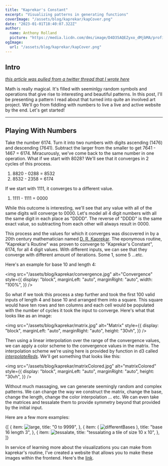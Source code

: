 ```yaml
---
title: "Kaprekar's Constant"
excerpt: "Visualizing patterns in generating functions"
coverImage: "/assets/blog/kaprekar/kapCover.png"
date: "2023-01-01T18:40:07.322Z"
author:
  name: Anthony Rolland
  picture: "https://media.licdn.com/dms/image/D4D35AQEZyxo_dMjbMA/profile-framedphoto-shrink_100_100/0/1670519479753?e=1672977600&v=beta&t=nCsjIhV8KTriCxjJQ9kLcxs5exT26xquyISF7NQwtNQ"
ogImage:
  url: "/assets/blog/kaprekar/kapCover.png"
---
```


## Intro

[_this article was pulled from a twitter thread that I wrote here_](https://twitter.com/Anthony52182757/status/1521280144018661378)

Math is really magical. It's filled with seeminlgy random symbols and operations
that give rise to interesting and beautiful patterns. In this post, I'll be presenting a
pattern I read about that turned into quite an involved art project. We'll go from
fiddling with numbers to live a live and active website by the end. Let's get started!

---

## Playing With Numbers

Take the number 6174. Turn it into two numbers with digits ascending (1476) and descending (7641).
Subtract the larger from the smaller to get 7641 - 1467 = 6174. Miracurously, we've come back to
the same number in one operation. What if we start with 8028? We'll see that it converges in 2 cycles
of this process.

1. 8820 - 0288 = 8532
2. 8532 - 2358 = 6174

If we start with 1111, it converges to a different value.

1. 1111 - 1111 = 0000

While this outcome is interesting, we'll see that any value with all of the same digits will
converge to 0000. Let's model all 4 digit numbers with all the same digit in each place as "DDDD".
The reverse of "DDDD" is the same exact value, so subtracting from each other will always result in 0000.

This process and the values for which it converges was discovered in by a 20th century mathematician
named [D. R. Kaprekar](https://en.wikipedia.org/wiki/D._R._Kaprekar). The eponymous routine,
"Kaprekar's Routine" was proven to converge to "Kaprekar's Constant", 6174, for all 4 digit values.
With different inputs, we can see that they converge with different amount of iterations. Some 1, some 5 ...etc.

Here's an example for base 10 and length 4:

<img
  src="/assets/blog/kaprekar/convergence.jpg"
  alt="Convergence"
  style={{
    display: "block",
    marginLeft: "auto",
    marginRight: "auto",
    width: "100%",
  }}
/>

So what if we took this process a step further and took the first 100 valid inputs
of length 4 and base 10 and arranged them into a square. This square would have ten
rows and ten columns and each cell would be populated with the number of cycles it took the input to converge.
Here's what that looks like as an image:

<img
  src="/assets/blog/kaprekar/matrix.jpg"
  alt="Matrix"
  style={{
    display: "block",
    marginLeft: "auto",
    marginRight: "auto",
    height: "30vh",
  }}
/>

Then using a linear interpolation over the range of the convergence values, we can apply a color
scheme to the convergence values in the matrix. The interpolation scheme we're using here is provided
by function in d3 called[ _interpolateReds_](https://github.com/d3/d3-scale-chromatic#interpolateReds).
We'll get something that looks like this:

<img
  src="/assets/blog/kaprekar/matrixColored.jpg"
  alt="matrixColored"
  style={{
    display: "block",
    marginLeft: "auto",
    marginRight: "auto",
    height: "30vh",
  }}
/>

Without much massaging, we can generate seemingly random and complex patterns. We can change the way we construct the matrix, change the base, change the length, change the color interpolation ... etc. We can even take the matrices and tessalate them to provide symmetry beyond that provided by the initial input.

Here are a few more examples:

<BootstrapCarousel>
  {[
    {
      item: <img src="/assets/blog/kaprekar/large.jpg" alt="large" />,
      title: "0 to 9999",
    },
    {
      item: (
        <img
          src="/assets/blog/kaprekar/differentBases.jpg"
          alt="differentBases"
        />
      ),
      title: "base 16 length 3",
    },
    {
      item: <img src="/assets/blog/kaprekar/tessalate.png" alt="tessalate" />,
      title: "tessalating a tile of size 10 x 10",
    },
  ]}
</BootstrapCarousel>

In service of learning more about the visualizations you can make from kaprekar's routine, I've created a website that allows you to make these images within the frontend. Here's the [link](https://onlyvibes.web.app/?base=10&length=4&rows=100&cols=100&wrappingRows=10&wrappingCols=10&limit=100&colorSpace=interpolateYlGnBu).
